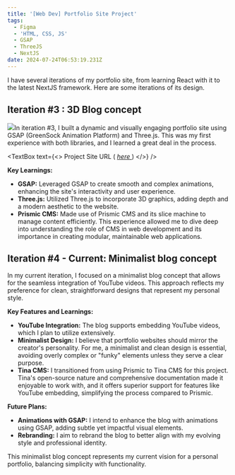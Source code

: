 ```yaml
---
title: '[Web Dev] Portfolio Site Project'
tags:
  - Figma
  - 'HTML, CSS, JS'
  - GSAP
  - ThreeJS
  - NextJS
date: 2024-07-24T06:53:19.231Z
---
```


I have several iterations of my portfolio site, from learning React with it to the latest NextJS framework. Here are some iterations of its design.

## Iteration #3 : 3D Blog concept

![](</Screenshot 2024-07-24 at 3.07.53 PM.png>)In iteration #3, I built a dynamic and visually engaging portfolio site using GSAP (GreenSock Animation Platform) and Three.js. This was my first experience with both libraries, and I learned a great deal in the process.

<TextBox
  text={<>
    Project Site URL ( *[here ](https://shanteru.vercel.app/)*)
  </>}
/>

**Key Learnings:**

* **GSAP:** Leveraged GSAP to create smooth and complex animations, enhancing the site's interactivity and user experience.
* **Three.js:** Utilized Three.js to incorporate 3D graphics, adding depth and a modern aesthetic to the website.
* **Prismic CMS:** Made use of Prismic CMS and its slice machine to manage content efficiently. This experience allowed me to dive deep into understanding the role of CMS in web development and its importance in creating modular, maintainable web applications.

## Iteration #4 - Current: Minimalist blog concept

In my current iteration, I focused on a minimalist blog concept that allows for the seamless integration of YouTube videos. This approach reflects my preference for clean, straightforward designs that represent my personal style.

**Key Features and Learnings:**

* **YouTube Integration:** The blog supports embedding YouTube videos, which I plan to utilize extensively.
* **Minimalist Design:** I believe that portfolio websites should mirror the creator's personality. For me, a minimalist and clean design is essential, avoiding overly complex or "funky" elements unless they serve a clear purpose.
* **Tina CMS:** I transitioned from using Prismic to Tina CMS for this project. Tina's open-source nature and comprehensive documentation made it enjoyable to work with, and it offers superior support for features like YouTube embedding, simplifying the process compared to Prismic.

**Future Plans:**

* **Animations with GSAP:** I intend to enhance the blog with animations using GSAP, adding subtle yet impactful visual elements.
* **Rebranding:** I aim to rebrand the blog to better align with my evolving style and professional identity.

This minimalist blog concept represents my current vision for a personal portfolio, balancing simplicity with functionality.
